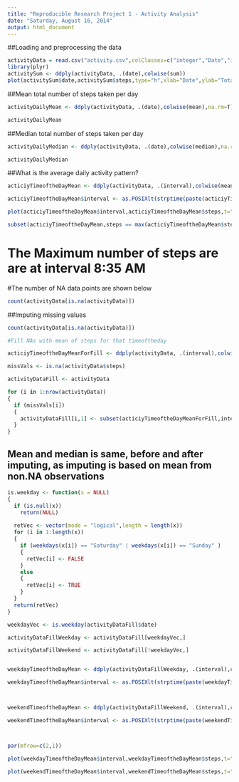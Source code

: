 ```yaml
---
title: "Reproducible Research Project 1 - Activity Analysis"
date: "Saturday, August 16, 2014"
output: html_document
---
```



##Loading and preprocessing the data

```r
activityData = read.csv("activity.csv",colClasses=c("integer","Date","integer"))
library(plyr)
activitySum <- ddply(activityData, .(date),colwise(sum))
plot(activitySum$date,activitySum$steps,type="h",xlab="Date",ylab="Total # of Steps",main="Total Steps Taken Per Day Histogram")

```

##Mean total number of steps taken per day

```r
activityDailyMean <- ddply(activityData, .(date),colwise(mean),na.rm=T)

activityDailyMean

```


##Median total number of steps taken per day

```r

activityDailyMedian <- ddply(activityData, .(date),colwise(median),na.rm=T)

activityDailyMedian

```



##What is the average daily activity pattern?
```r
acticiyTimeoftheDayMean <- ddply(activityData, .(interval),colwise(mean),na.rm=T)

acticiyTimeoftheDayMean$interval <- as.POSIXlt(strptime(paste(acticiyTimeoftheDayMean$date,sprintf("%04i",acticiyTimeoftheDayMean$interval),length=4),"%Y-%m-%d%H%M"),tz = "GMT")

plot(acticiyTimeoftheDayMean$interval,acticiyTimeoftheDayMean$steps,t="l",,main="Daily Time of the Day Activity Graph", xlab="Time of the Day", ylab = "Average Steps")

subset(acticiyTimeoftheDayMean,steps == max(acticiyTimeoftheDayMean$steps),select = interval)

```

# The Maximum number of steps are are at interval 8:35 AM


#The number of NA data points are shown below

```r
count(activityData[is.na(activityData)])

```

##Imputing missing values

```r
count(activityData[is.na(activityData)])

#Fill NAs with mean of steps for that timeoftheday

acticiyTimeoftheDayMeanForFill <- ddply(activityData, .(interval),colwise(mean),na.rm=T)

missVals <- is.na(activityData$steps)

activityDataFill <- activityData

for (i in 1:nrow(activityData))
{
  if (missVals[i])
  {
    activityDataFill[i,1] <- subset(acticiyTimeoftheDayMeanForFill,interval == activityData[i,3])$steps
  }
}

```

## Mean and median is same, before and after imputing, as imputing is based on mean from non.NA observations

```r

is.weekday <- function(x = NULL)
{
  if (is.null(x))
    return(NULL)
  
  retVec <- vector(mode = "logical",length = length(x))
  for (i in 1:length(x))
  {
    if (weekdays(x[i]) == "Saturday" | weekdays(x[i]) == "Sunday" )
    {
      retVec[i] <- FALSE
    }
    else
    {
      retVec[i] <- TRUE
    }
  }
  return(retVec)
}

weekdayVec <- is.weekday(activityDataFill$date)

activityDataFillWeekday <- activityDataFill[weekdayVec,]

activityDataFillWeekend <- activityDataFill[!weekdayVec,]


weekdayTimeoftheDayMean <- ddply(activityDataFillWeekday, .(interval),colwise(mean),na.rm=T)

weekdayTimeoftheDayMean$interval <- as.POSIXlt(strptime(paste(weekdayTimeoftheDayMean$date,sprintf("%04i",weekdayTimeoftheDayMean$interval),length=4),"%Y-%m-%d%H%M"),tz = "GMT")



weekendTimeoftheDayMean <- ddply(activityDataFillWeekend, .(interval),colwise(mean),na.rm=T)

weekendTimeoftheDayMean$interval <- as.POSIXlt(strptime(paste(weekendTimeoftheDayMean$date,sprintf("%04i",weekendTimeoftheDayMean$interval),length=4),"%Y-%m-%d%H%M"),tz = "GMT")



par(mfrow=c(2,1))

plot(weekdayTimeoftheDayMean$interval,weekdayTimeoftheDayMean$steps,t="l",main="Weekday Activity Graph", xlab="Time of the Day", ylab = "Average Steps",col="blue")

plot(weekendTimeoftheDayMean$interval,weekendTimeoftheDayMean$steps,t="l",main="Weekend Activity Graph", xlab="Time of the Day", ylab = "Average Steps",col="blue")

```

```r
```

```r
```

```r
```